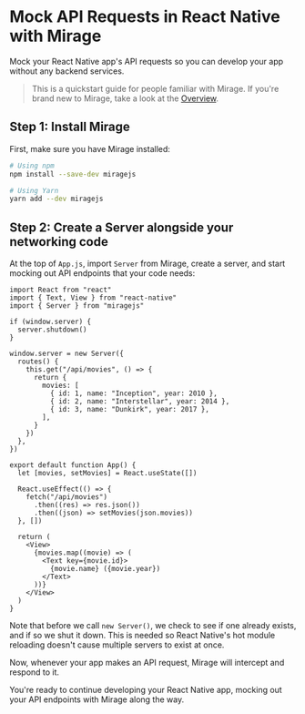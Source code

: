 # Mock API Requests in React Native with Mirage

Mock your React Native app's API requests so you can develop your app without any backend services.

> This is a quickstart guide for people familiar with Mirage. If you're brand new to Mirage, take a look at the [Overview](/docs/getting-started/overview).

## Step 1: Install Mirage

First, make sure you have Mirage installed:

```bash
# Using npm
npm install --save-dev miragejs

# Using Yarn
yarn add --dev miragejs
```

## Step 2: Create a Server alongside your networking code

At the top of `App.js`, import `Server` from Mirage, create a server, and start mocking out API endpoints that your code needs:

```js{3-21}
import React from "react"
import { Text, View } from "react-native"
import { Server } from "miragejs"

if (window.server) {
  server.shutdown()
}

window.server = new Server({
  routes() {
    this.get("/api/movies", () => {
      return {
        movies: [
          { id: 1, name: "Inception", year: 2010 },
          { id: 2, name: "Interstellar", year: 2014 },
          { id: 3, name: "Dunkirk", year: 2017 },
        ],
      }
    })
  },
})

export default function App() {
  let [movies, setMovies] = React.useState([])

  React.useEffect(() => {
    fetch("/api/movies")
      .then((res) => res.json())
      .then((json) => setMovies(json.movies))
  }, [])

  return (
    <View>
      {movies.map((movie) => (
        <Text key={movie.id}>
          {movie.name} ({movie.year})
        </Text>
      ))}
    </View>
  )
}
```

Note that before we call `new Server()`, we check to see if one already exists, and if so we shut it down. This is needed so React Native's hot module reloading doesn't cause multiple servers to exist at once.

Now, whenever your app makes an API request, Mirage will intercept and respond to it.

You're ready to continue developing your React Native app, mocking out your API endpoints with Mirage along the way.

